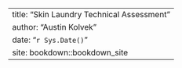 --- 
title: "Skin Laundry Technical Assessment"
author: "Austin Kolvek"
date: "`r Sys.Date()`"
site: bookdown::bookdown_site
---